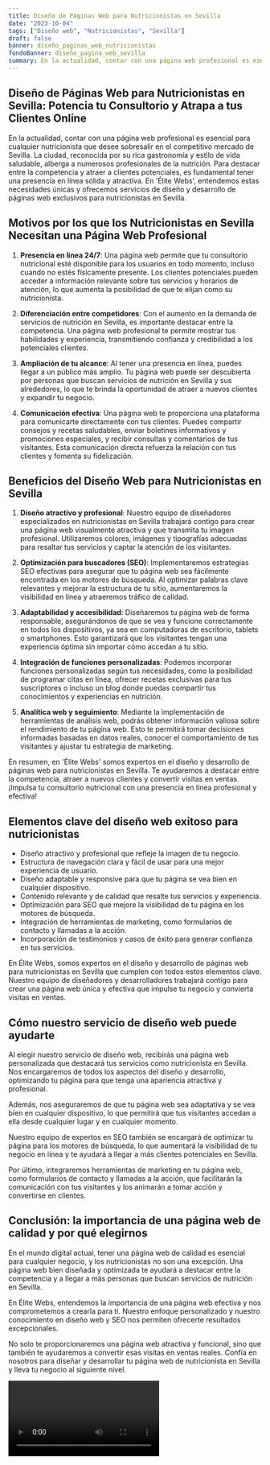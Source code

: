 ```yaml
---
title: Diseño de Páginas Web para Nutricionistas en Sevilla
date: "2023-10-04"
tags: ["Diseño web", "Nutricionistas", "Sevilla"]
draft: false
banner: diseño_paginas_web_nutricionistas
fondoBanner: diseño_pagina_web_sevilla
summary: En la actualidad, contar con una página web profesional es esencial para cualquier nutricionista que desee sobresalir en el competitivo mercado de Sevilla. La ciudad, reconocida por su rica gastronomía y estilo de vida saludable, alberga a numerosos profesionales de la nutrición. Para destacar entre la competencia y atraer a clientes potenciales, es fundamental tener una presencia en línea sólida y atractiva. En 'Élite Webs', entendemos estas necesidades únicas y ofrecemos servicios de diseño y desarrollo de páginas web exclusivos para nutricionistas en Sevilla.
---
```



## Diseño de Páginas Web para Nutricionistas en Sevilla: Potencia tu Consultorio y Atrapa a tus Clientes Online

En la actualidad, contar con una página web profesional es esencial para cualquier nutricionista que desee sobresalir en el competitivo mercado de Sevilla. La ciudad, reconocida por su rica gastronomía y estilo de vida saludable, alberga a numerosos profesionales de la nutrición. Para destacar entre la competencia y atraer a clientes potenciales, es fundamental tener una presencia en línea sólida y atractiva. En 'Élite Webs', entendemos estas necesidades únicas y ofrecemos servicios de diseño y desarrollo de páginas web exclusivos para nutricionistas en Sevilla.

## Motivos por los que los Nutricionistas en Sevilla Necesitan una Página Web Profesional

1. **Presencia en línea 24/7**: Una página web permite que tu consultorio nutricional esté disponible para los usuarios en todo momento, incluso cuando no estés físicamente presente. Los clientes potenciales pueden acceder a información relevante sobre tus servicios y horarios de atención, lo que aumenta la posibilidad de que te elijan como su nutricionista.

2. **Diferenciación entre competidores**: Con el aumento en la demanda de servicios de nutrición en Sevilla, es importante destacar entre la competencia. Una página web profesional te permite mostrar tus habilidades y experiencia, transmitiendo confianza y credibilidad a los potenciales clientes.

3. **Ampliación de tu alcance**: Al tener una presencia en línea, puedes llegar a un público más amplio. Tu página web puede ser descubierta por personas que buscan servicios de nutrición en Sevilla y sus alrededores, lo que te brinda la oportunidad de atraer a nuevos clientes y expandir tu negocio.

4. **Comunicación efectiva**: Una página web te proporciona una plataforma para comunicarte directamente con tus clientes. Puedes compartir consejos y recetas saludables, enviar boletines informativos y promociones especiales, y recibir consultas y comentarios de tus visitantes. Esta comunicación directa refuerza la relación con tus clientes y fomenta su fidelización.

## Beneficios del Diseño Web para Nutricionistas en Sevilla

1. **Diseño atractivo y profesional**: Nuestro equipo de diseñadores especializados en nutricionistas en Sevilla trabajará contigo para crear una página web visualmente atractiva y que transmita tu imagen profesional. Utilizaremos colores, imágenes y tipografías adecuadas para resaltar tus servicios y captar la atención de los visitantes.

2. **Optimización para buscadores (SEO)**: Implementaremos estrategias SEO efectivas para asegurar que tu página web sea fácilmente encontrada en los motores de búsqueda. Al optimizar palabras clave relevantes y mejorar la estructura de tu sitio, aumentaremos la visibilidad en línea y atraeremos tráfico de calidad.

3. **Adaptabilidad y accesibilidad**: Diseñaremos tu página web de forma responsable, asegurándonos de que se vea y funcione correctamente en todos los dispositivos, ya sea en computadoras de escritorio, tablets o smartphones. Esto garantizará que los visitantes tengan una experiencia óptima sin importar cómo accedan a tu sitio.

4. **Integración de funciones personalizadas**: Podemos incorporar funciones personalizadas según tus necesidades, como la posibilidad de programar citas en línea, ofrecer recetas exclusivas para tus suscriptores o incluso un blog donde puedas compartir tus conocimientos y experiencias en nutrición.

5. **Analítica web y seguimiento**: Mediante la implementación de herramientas de análisis web, podrás obtener información valiosa sobre el rendimiento de tu página web. Esto te permitirá tomar decisiones informadas basadas en datos reales, conocer el comportamiento de tus visitantes y ajustar tu estrategia de marketing.

En resumen, en 'Élite Webs' somos expertos en el diseño y desarrollo de páginas web para nutricionistas en Sevilla. Te ayudaremos a destacar entre la competencia, atraer a nuevos clientes y convertir visitas en ventas. ¡Impulsa tu consultorio nutricional con una presencia en línea profesional y efectiva!

<GifSeo />

<Cta />

## Elementos clave del diseño web exitoso para nutricionistas

- Diseño atractivo y profesional que refleje la imagen de tu negocio.
- Estructura de navegación clara y fácil de usar para una mejor experiencia de usuario.
- Diseño adaptable y responsive para que tu página se vea bien en cualquier dispositivo.
- Contenido relevante y de calidad que resalte tus servicios y experiencia.
- Optimización para SEO que mejore la visibilidad de tu página en los motores de búsqueda.
- Integración de herramientas de marketing, como formularios de contacto y llamadas a la acción.
- Incorporación de testimonios y casos de éxito para generar confianza en tus servicios.

En Élite Webs, somos expertos en el diseño y desarrollo de páginas web para nutricionistas en Sevilla que cumplen con todos estos elementos clave. Nuestro equipo de diseñadores y desarrolladores trabajará contigo para crear una página web única y efectiva que impulse tu negocio y convierta visitas en ventas.

## Cómo nuestro servicio de diseño web puede ayudarte

Al elegir nuestro servicio de diseño web, recibirás una página web personalizada que destacará tus servicios como nutricionista en Sevilla. Nos encargaremos de todos los aspectos del diseño y desarrollo, optimizando tu página para que tenga una apariencia atractiva y profesional.

Además, nos aseguraremos de que tu página web sea adaptativa y se vea bien en cualquier dispositivo, lo que permitirá que tus visitantes accedan a ella desde cualquier lugar y en cualquier momento.

Nuestro equipo de expertos en SEO también se encargará de optimizar tu página para los motores de búsqueda, lo que aumentará la visibilidad de tu negocio en línea y te ayudará a llegar a más clientes potenciales en Sevilla.

Por último, integraremos herramientas de marketing en tu página web, como formularios de contacto y llamadas a la acción, que facilitarán la comunicación con tus visitantes y los animarán a tomar acción y convertirse en clientes.

## Conclusión: la importancia de una página web de calidad y por qué elegirnos

En el mundo digital actual, tener una página web de calidad es esencial para cualquier negocio, y los nutricionistas no son una excepción. Una página web bien diseñada y optimizada te ayudará a destacar entre la competencia y a llegar a más personas que buscan servicios de nutrición en Sevilla.

En Élite Webs, entendemos la importancia de una página web efectiva y nos comprometemos a crearla para ti. Nuestro enfoque personalizado y nuestro conocimiento en diseño web y SEO nos permiten ofrecerte resultados excepcionales.

No solo te proporcionaremos una página web atractiva y funcional, sino que también te ayudaremos a convertir esas visitas en ventas reales. Confía en nosotros para diseñar y desarrollar tu página web de nutricionista en Sevilla y lleva tu negocio al siguiente nivel.

<Video />

<CtaBot job="Nutricionistas" city="Sevilla" />

<Gmaps query="Sevilla+españa+maps" />
